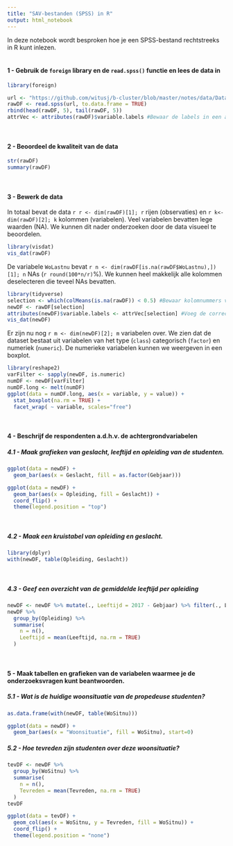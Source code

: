 ```yaml
---
title: "SAV-bestanden (SPSS) in R"
output: html_notebook
---
```


In deze notebook wordt besproken hoe je een SPSS-bestand rechtstreeks in R kunt inlezen.<br><br>

#### 1 - Gebruik de `foreign` library en de `read.spss()` functie en lees de data in

```r
library(foreign)

url <- "https://github.com/witusj/b-cluster/blob/master/notes/data/Data%20woonwensen%20studenten.sav?raw=true"
rawDF <- read.spss(url, to.data.frame = TRUE)
rbind(head(rawDF, 5), tail(rawDF, 5))
attrVec <- attributes(rawDF)$variable.labels #Bewaar de labels in een aparte vector voor later
```

<br>

#### 2 - Beoordeel de kwaliteit van de data

```r
str(rawDF)
summary(rawDF)
```

<br>

#### 3 - Bewerk de data
In totaal bevat de data `r r <- dim(rawDF)[1]; r` rijen (observaties) en `r k<- dim(rawDF)[2]; k` kolommen (variabelen). Veel variabelen bevatten lege waarden (NA). We kunnen dit nader onderzoeken door de data visueel te beoordelen.

```r
library(visdat)
vis_dat(rawDF)
```

De variabele `WoLastnu` bevat `r n <- dim(rawDF[is.na(rawDF$WoLastnu),])[1]; n` NAs (`r round(100*n/r)`%). We kunnen heel makkelijk alle kolommen deselecteren die teveel NAs bevatten.

```r
library(tidyverse)
selection <- which(colMeans(is.na(rawDF)) < 0.5) #Bewaar kolomnummers van de variabelen met laag percentage NA
newDF <- rawDF[selection] 
attributes(newDF)$variable.labels <- attrVec[selection] #Voeg de correcte labels toe aan de geselecteerde variabelen
vis_dat(newDF)
```

Er zijn nu nog `r m <- dim(newDF)[2]; m` variabelen over. We zien dat de dataset bestaat uit variabelen van het type (`class`) categorisch (`factor`) en numeriek (`numeric`). De numerieke variabelen kunnen we weergeven in een boxplot.

```r
library(reshape2)
varFilter <- sapply(newDF, is.numeric)
numDF <- newDF[varFilter]
numDF.long <- melt(numDF)
ggplot(data = numDF.long, aes(x = variable, y = value)) + 
  stat_boxplot(na.rm = TRUE) +
  facet_wrap( ~ variable, scales="free")
```
<br>

#### 4 - Beschrijf de respondenten a.d.h.v. de achtergrondvariabelen
##### 4.1 - Maak grafieken van geslacht, leeftijd en opleiding van de studenten.
```r
ggplot(data = newDF) + 
  geom_bar(aes(x = Geslacht, fill = as.factor(Gebjaar)))

ggplot(data = newDF) + 
  geom_bar(aes(x = Opleiding, fill = Geslacht)) +
  coord_flip() +
  theme(legend.position = "top")
```

<br>

##### 4.2 - Maak een kruistabel van opleiding en geslacht.

```r
library(dplyr)
with(newDF, table(Opleiding, Geslacht))
```

<br>

##### 4.3 - Geef een overzicht van de gemiddelde leeftijd per opleiding
```r
newDF <- newDF %>% mutate(., Leeftijd = 2017 - Gebjaar) %>% filter(., Leeftijd > 0)
newDF %>%
  group_by(Opleiding) %>%
  summarise(
    n = n(),
    Leeftijd = mean(Leeftijd, na.rm = TRUE)
  )
```
<br>

#### 5 - Maak tabellen en grafieken van de variabelen waarmee je de onderzoeksvragen kunt beantwoorden.
##### 5.1 - Wat is de huidige woonsituatie van de propedeuse studenten?

```r
as.data.frame(with(newDF, table(WoSitnu)))

ggplot(data = newDF) + 
  geom_bar(aes(x = "Woonsituatie", fill = WoSitnu), start=0)
```

##### 5.2 - Hoe tevreden zijn studenten over deze woonsituatie?
```r
tevDF <- newDF %>%
  group_by(WoSitnu) %>%
  summarise(
    n = n(),
    Tevreden = mean(Tevreden, na.rm = TRUE)
  )
tevDF

ggplot(data = tevDF) + 
  geom_col(aes(x = WoSitnu, y = Tevreden, fill = WoSitnu)) +
  coord_flip() +
  theme(legend.position = "none")

```

